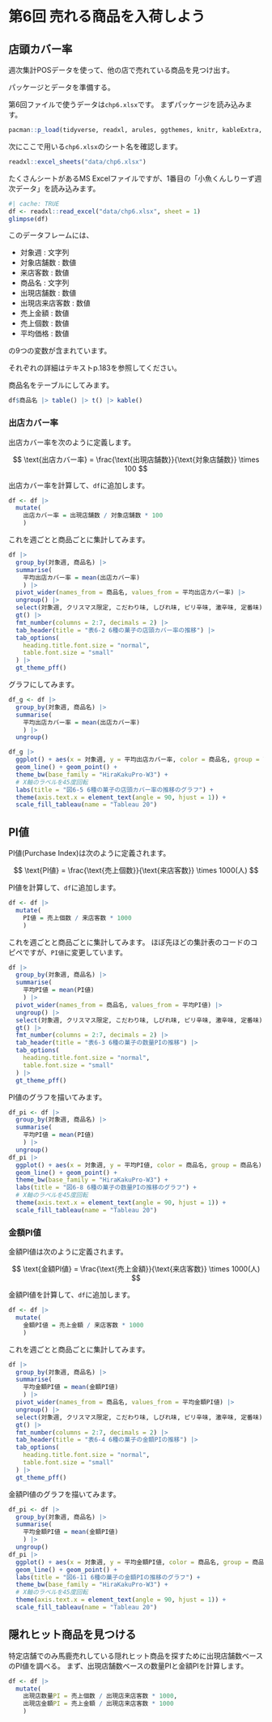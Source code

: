 
# 第6回 売れる商品を入荷しよう

## 店頭カバー率

週次集計POSデータを使って、他の店で売れている商品を見つけ出す。

パッケージとデータを準備する。

第6回ファイルで使うデータは`chp6.xlsx`です。
まずパッケージを読み込みます。

```r
pacman::p_load(tidyverse, readxl, arules, ggthemes, knitr, kableExtra, gt, gtExtras, patchwork)
```

次にここで用いる`chp6.xlsx`のシート名を確認します。

```r
readxl::excel_sheets("data/chp6.xlsx")
```

たくさんシートがあるMS Excelファイルですが、1番目の「小魚くんしりーず週次データ」を読み込みます。


```r
#| cache: TRUE
df <- readxl::read_excel("data/chp6.xlsx", sheet = 1)
glimpse(df)
```

このデータフレームには、

- 対象週 : 文字列
- 対象店舗数 : 数値
- 来店客数 : 数値
- 商品名 : 文字列
- 出現店舗数 : 数値
- 出現店来店客数 : 数値
- 売上金額 : 数値
- 売上個数 : 数値
- 平均価格 : 数値

の9つの変数が含まれています。

:::{.aside}
それぞれの詳細はテキストp.183を参照してください。
:::


商品名をテーブルにしてみます。


```r
df$商品名 |> table() |> t() |> kable()
```

### 出店カバー率

出店カバー率を次のように定義します。

$$
\text{出店カバー率} = \frac{\text{出現店舗数}}{\text{対象店舗数}} \times 100
$$

出店カバー率を計算して、`df`に追加します。


```r
df <- df |>
  mutate(
    出店カバー率 = 出現店舗数 / 対象店舗数 * 100
    )
```

これを週ごとと商品ごとに集計してみます。


```r
df |>
  group_by(対象週, 商品名) |>
  summarise(
    平均出店カバー率 = mean(出店カバー率)
    ) |>
  pivot_wider(names_from = 商品名, values_from = 平均出店カバー率) |>
  ungroup() |>
  select(対象週, クリスマス限定, こだわり味, しびれ味, ピリ辛味, 激辛味, 定番味) |>
  gt() |>
  fmt_number(columns = 2:7, decimals = 2) |>
  tab_header(title = "表6-2 6種の菓子の店頭カバー率の推移") |>
  tab_options(
    heading.title.font.size = "normal",
    table.font.size = "small"
  ) |>
  gt_theme_pff()
```

グラフにしてみます。


```r
df_g <- df |>
  group_by(対象週, 商品名) |>
  summarise(
    平均出店カバー率 = mean(出店カバー率)
    ) |>
  ungroup()

df_g |>
  ggplot() + aes(x = 対象週, y = 平均出店カバー率, color = 商品名, group = 商品名) +
  geom_line() + geom_point() + 
  theme_bw(base_family = "HiraKakuPro-W3") +
  # X軸のラベルを45度回転
  labs(title = "図6-5 6種の菓子の店頭カバー率の推移のグラフ") +
  theme(axis.text.x = element_text(angle = 90, hjust = 1)) +
  scale_fill_tableau(name = "Tableau 20")
```


## PI値

PI値(Purchase Index)は次のように定義されます。

$$
\text{PI値} = \frac{\text{売上個数}}{\text{来店客数}} \times 1000(人)
$$

PI値を計算して、`df`に追加します。

```r
df <- df |>
  mutate(
    PI値 = 売上個数 / 来店客数 * 1000
    )
```

これを週ごとと商品ごとに集計してみます。
ほぼ先ほどの集計表のコードのコピペですが、`PI値`に変更しています。

```r
df |>
  group_by(対象週, 商品名) |>
  summarise(
    平均PI値 = mean(PI値)
    ) |>
  pivot_wider(names_from = 商品名, values_from = 平均PI値) |>
  ungroup() |>
  select(対象週, クリスマス限定, こだわり味, しびれ味, ピリ辛味, 激辛味, 定番味) |>
  gt() |>
  fmt_number(columns = 2:7, decimals = 2) |>
  tab_header(title = "表6-3 6種の菓子の数量PIの推移") |>
  tab_options(
    heading.title.font.size = "normal",
    table.font.size = "small"
  ) |>
  gt_theme_pff()
```

PI値のグラフを描いてみます。

```r
df_pi <- df |>
  group_by(対象週, 商品名) |>
  summarise(
    平均PI値 = mean(PI値)
    ) |>
  ungroup()
df_pi |>
  ggplot() + aes(x = 対象週, y = 平均PI値, color = 商品名, group = 商品名) +
  geom_line() + geom_point() + 
  theme_bw(base_family = "HiraKakuPro-W3") +
  labs(title = "図6-8 6種の菓子の数量PIの推移のグラフ") +
  # X軸のラベルを45度回転
  theme(axis.text.x = element_text(angle = 90, hjust = 1)) +
  scale_fill_tableau(name = "Tableau 20")
```

### 金額PI値

金額PI値は次のように定義されます。

$$
\text{金額PI値} = \frac{\text{売上金額}}{\text{来店客数}} \times 1000(人)
$$

金額PI値を計算して、`df`に追加します。

```r
df <- df |>
  mutate(
    金額PI値 = 売上金額 / 来店客数 * 1000
    )
```

これを週ごとと商品ごとに集計してみます。

```r
df |>
  group_by(対象週, 商品名) |>
  summarise(
    平均金額PI値 = mean(金額PI値)
    ) |>
  pivot_wider(names_from = 商品名, values_from = 平均金額PI値) |>
  ungroup() |>
  select(対象週, クリスマス限定, こだわり味, しびれ味, ピリ辛味, 激辛味, 定番味) |>
  gt() |>
  fmt_number(columns = 2:7, decimals = 2) |>
  tab_header(title = "表6-4 6種の菓子の金額PIの推移") |>
  tab_options(
    heading.title.font.size = "normal",
    table.font.size = "small"
  ) |>
  gt_theme_pff()
```

金額PI値のグラフを描いてみます。

```r
df_pi <- df |>
  group_by(対象週, 商品名) |>
  summarise(
    平均金額PI値 = mean(金額PI値)
    ) |>
  ungroup()
df_pi |>
  ggplot() + aes(x = 対象週, y = 平均金額PI値, color = 商品名, group = 商品名) +
  geom_line() + geom_point() + 
  labs(title = "図6-11 6種の菓子の金額PIの推移のグラフ") +
  theme_bw(base_family = "HiraKakuPro-W3") +
  # X軸のラベルを45度回転
  theme(axis.text.x = element_text(angle = 90, hjust = 1)) +
  scale_fill_tableau(name = "Tableau 20")
```

## 隠れヒット商品を見つける

特定店舗でのみ馬鹿売れしている隠れヒット商品を探すために出現店舗数ベースのPI値を調べる。
まず、出現店舗数ベースの数量PIと金額PIを計算します。

```r
df <- df |>
  mutate(
    出現店数量PI = 売上個数 / 出現店来店客数 * 1000,
    出現店金額PI = 売上金額 / 出現店来店客数 * 1000
    )
```

